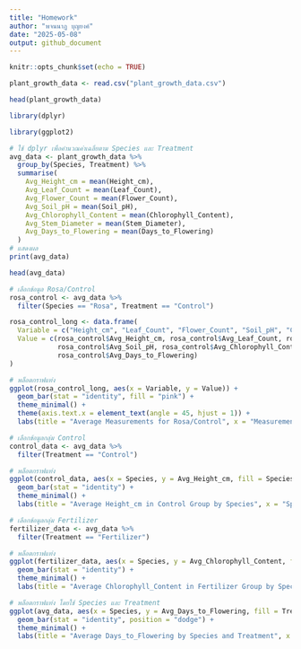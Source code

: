 ```yaml
---
title: "Homework"
author: "พจนนาฏ บุญยงค์"
date: "2025-05-08"
output: github_document
---
```


```r
knitr::opts_chunk$set(echo = TRUE)
```

```r
plant_growth_data <- read.csv("plant_growth_data.csv")
```

```r
head(plant_growth_data)
```
```r
library(dplyr)
```
```r
library(ggplot2)
```

```r
# ใช้ dplyr เพื่อคำนวณค่าเฉลี่ยตาม Species และ Treatment
avg_data <- plant_growth_data %>%
  group_by(Species, Treatment) %>%
  summarise(
    Avg_Height_cm = mean(Height_cm),
    Avg_Leaf_Count = mean(Leaf_Count),
    Avg_Flower_Count = mean(Flower_Count),
    Avg_Soil_pH = mean(Soil_pH),
    Avg_Chlorophyll_Content = mean(Chlorophyll_Content),
    Avg_Stem_Diameter = mean(Stem_Diameter),
    Avg_Days_to_Flowering = mean(Days_to_Flowering)
  )
# แสดงผล
print(avg_data)
```
```r
head(avg_data)
```
```r
# เลือกข้อมูล Rosa/Control
rosa_control <- avg_data %>%
  filter(Species == "Rosa", Treatment == "Control")
```

```r
rosa_control_long <- data.frame(
  Variable = c("Height_cm", "Leaf_Count", "Flower_Count", "Soil_pH", "Chlorophyll_Content", "Stem_Diameter", "Days_to_Flowering"),
  Value = c(rosa_control$Avg_Height_cm, rosa_control$Avg_Leaf_Count, rosa_control$Avg_Flower_Count,
            rosa_control$Avg_Soil_pH, rosa_control$Avg_Chlorophyll_Content, rosa_control$Avg_Stem_Diameter,
            rosa_control$Avg_Days_to_Flowering)
)
```

```r
# พล็อตกราฟแท่ง
ggplot(rosa_control_long, aes(x = Variable, y = Value)) +
  geom_bar(stat = "identity", fill = "pink") +
  theme_minimal() +
  theme(axis.text.x = element_text(angle = 45, hjust = 1)) +
  labs(title = "Average Measurements for Rosa/Control", x = "Measurement", y = "Average Value")
```
```r
# เลือกข้อมูลกลุ่ม Control
control_data <- avg_data %>%
  filter(Treatment == "Control")
```

```r
# พล็อตกราฟแท่ง
ggplot(control_data, aes(x = Species, y = Avg_Height_cm, fill = Species)) +
  geom_bar(stat = "identity") +
  theme_minimal() +
  labs(title = "Average Height_cm in Control Group by Species", x = "Species", y = "Average Height (cm)")
```
```r
# เลือกข้อมูลกลุ่ม Fertilizer
fertilizer_data <- avg_data %>%
  filter(Treatment == "Fertilizer")
```

```r
# พล็อตกราฟแท่ง
ggplot(fertilizer_data, aes(x = Species, y = Avg_Chlorophyll_Content, fill = Species)) +
  geom_bar(stat = "identity") +
  theme_minimal() +
  labs(title = "Average Chlorophyll_Content in Fertilizer Group by Species", x = "Species", y = "Average Chlorophyll Content")
```
```r
# พล็อตกราฟแท่ง โดยใช้ Species และ Treatment
ggplot(avg_data, aes(x = Species, y = Avg_Days_to_Flowering, fill = Treatment)) +
  geom_bar(stat = "identity", position = "dodge") +
  theme_minimal() +
  labs(title = "Average Days_to_Flowering by Species and Treatment", x = "Species", y = "Average Days to Flowering", fill = "Treatment")
```









